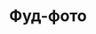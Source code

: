 ---
title: Фуд-фото
seo_title: Фуд-фото в Чехии
seo_description: Предметная и фуд-фотосьемка в Чехии
category: commertial-photos 
show_in_main_page: yes
slug: food-photo
link:
hero_image:
  image: "./cover.jpg"
  alt: "Фуд-фото"
---